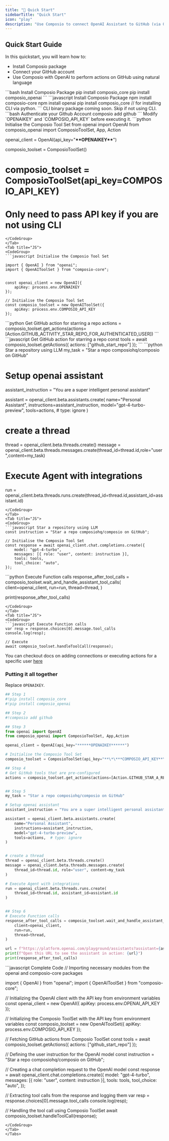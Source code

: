 ```yaml
---
title: "🚀 Quick Start"
sidebarTitle: "Quick Start"
icon: "play"
description: "Use Composio to connect OpenAI Assistant to GitHub (via OAUTH2) to perform a task using natural language"
---
```


## Quick Start Guide

In this quickstart, you will learn how to:

- Install Composio package
- Connect your GitHub account
- Use Composio with OpenAI to perform actions on GitHub using natural language

<Steps>

<Step title="Install Composio Package">
<Tabs>
<Tab title="Python">
<CodeGroup>
```bash Install Composio Package 
pip install composio_core 
pip install composio_openai 
```
</CodeGroup>
</Tab>

<Tab title="JS">
<CodeGroup>
```javascript Install Composio Package 
npm install composio-core
npm install openai
pip install composio_core  // for installing CLI via python. 
```
</CodeGroup>
<Note> CLI binary package coming soon. Skip if not using CLI. </Note>
</Tab>
</Tabs>

</Step>
<Step title="Authenticate your github account using CLI">
<CodeGroup>
```bash Authenticate your Github Account 
composio add github
```
</CodeGroup>

</Step>
<Step title="Import packages and initialize clients">
<Note>Modify `OPENAIKEY` and `COMPOSIO_API_KEY` before executing it.</Note>
<Tabs>
<Tab title="Python">
<CodeGroup>
```python Initialise the Composio Tool Set
from openai import OpenAI
from composio_openai import ComposioToolSet, App, Action

openai_client = OpenAI(api_key="**\*\***OPENAIKEY**\*\***")

composio_toolset = ComposioToolSet() 

# composio_toolset = ComposioToolSet(api_key=COMPOSIO_API_KEY)
# Only need to pass API key if you are not using CLI
```
</CodeGroup>
</Tab>
<Tab title="JS">
<CodeGroup>
```javascript Initialise the Composio Tool Set

import { OpenAI } from "openai";
import { OpenAIToolSet } from "composio-core";


const openai_client = new OpenAI({
    apiKey: process.env.OPENAIKEY
});

// Initialise the Composio Tool Set
const composio_toolset = new OpenAIToolSet({
    apiKey: process.env.COMPOSIO_API_KEY
});
```
</CodeGroup>
</Tab>
</Tabs>

</Step>

<Step title="Fetch all Github actions via Composio">
<Tabs>
<Tab title="Python">
<CodeGroup>
```python Get GitHub action for starring a repo
actions = composio_toolset.get_actions(actions=[Action.GITHUB_ACTIVITY_STAR_REPO_FOR_AUTHENTICATED_USER])
```
</CodeGroup>
</Tab>
<Tab title="JS">
<CodeGroup>
```javascript Get GitHub action for starring a repo
const tools = await composio_toolset.getActions({
actions: ["github_start_repo"]
});
```
</CodeGroup>
</Tab>
</Tabs>

</Step>

<Step title="Pass those actions to LLM">
<Tabs>
<Tab title="Python">
<CodeGroup>
```python Star a repository using LLM
my_task = "Star a repo composiohq/composio on GitHub"

# Setup openai assistant
assistant_instruction = "You are a super intelligent personal assistant"

assistant = openai_client.beta.assistants.create(
    name="Personal Assistant",
    instructions=assistant_instruction,
    model="gpt-4-turbo-preview",
    tools=actions,  # type: ignore
)


# create a thread
thread = openai_client.beta.threads.create()
message = openai_client.beta.threads.messages.create(thread_id=thread.id,role="user",content=my_task)

# Execute Agent with integrations
run = openai_client.beta.threads.runs.create(thread_id=thread.id,assistant_id=assistant.id)

```
</CodeGroup>
</Tab>
<Tab title="JS">
<CodeGroup>
```javascript Star a repository using LLM
const instruction = "Star a repo composiohq/composio on GitHub";

// Initialise the Composio Tool Set
const response = await openai_client.chat.completions.create({
    model: "gpt-4-turbo",
    messages: [{ role: "user", content: instruction }],
    tools: tools,
    tool_choice: "auto",
});

```
</CodeGroup>
</Tab>
</Tabs>

</Step>

<Step title="Handle Tool Calls - Execute Actions">
<Tabs>
<Tab title="Python">
<CodeGroup>
```python Execute Function calls
response_after_tool_calls = composio_toolset.wait_and_handle_assistant_tool_calls(
    client=openai_client,
    run=run,
    thread=thread,
)

print(response_after_tool_calls)
```
</CodeGroup>
</Tab>
<Tab title="JS">
<CodeGroup>
```javascript Execute Function calls
var resp = response.choices[0].message.tool_calls 
console.log(resp);

// Execute
await composio_toolset.handleToolCall(response);
```
</CodeGroup>
</Tab>
</Tabs>

<Note>You can checkout docs on adding connections or executing actions for a specific user [here](/introduction/foundations/components/entity/entity-guide)</Note>

</Step>

</Steps>

### Putting it all together

Replace `OPENAIKEY`.
<Tabs>
<Tab title="Python">
<CodeGroup>
```python Complete Code
## Step 1
#!pip install composio_core
#!pip install composio_openai

## Step 2
#!composio add github

## Step 3
from openai import OpenAI
from composio_openai import ComposioToolSet, App,Action

openai_client = OpenAI(api_key="******OPENAIKEY******")

# Initialise the Composio Tool Set
composio_toolset = ComposioToolSet(api_key="**\*\***COMPOSIO_API_KEY**\*\***")

## Step 4
# Get GitHub tools that are pre-configured
actions = composio_toolset.get_actions(actions=[Action.GITHUB_STAR_A_REPOSITORY_FOR_THE_AUTHENTICATED_USER])


## Step 5
my_task = "Star a repo composiohq/composio on GitHub"

# Setup openai assistant
assistant_instruction = "You are a super intelligent personal assistant"

assistant = openai_client.beta.assistants.create(
    name="Personal Assistant",
    instructions=assistant_instruction,
    model="gpt-4-turbo-preview",
    tools=actions,  # type: ignore
)


# create a thread
thread = openai_client.beta.threads.create()
message = openai_client.beta.threads.messages.create(
    thread_id=thread.id, role="user", content=my_task
)

# Execute Agent with integrations
run = openai_client.beta.threads.runs.create(
    thread_id=thread.id, assistant_id=assistant.id
)


## Step 6
# Execute Function calls
response_after_tool_calls = composio_toolset.wait_and_handle_assistant_tool_calls(
    client=openai_client,
    run=run,
    thread=thread,
)

url = f"https://platform.openai.com/playground/assistants?assistant={assistant.id}&thread={thread.id}"
print(f"Open this URL to see the assistant in action: {url}")
print(response_after_tool_calls)
```
</CodeGroup>
</Tab>
<Tab title="JS">
<CodeGroup>
```javascript Complete Code
// Importing necessary modules from the openai and composio-core packages

import { OpenAI } from "openai";
import { OpenAIToolSet } from "composio-core";


// Initializing the OpenAI client with the API key from environment variables
const openai_client = new OpenAI({
    apiKey: process.env.OPENAI_API_KEY
});

// Initializing the Composio ToolSet with the API key from environment variables
const composio_toolset = new OpenAIToolSet({
    apiKey: process.env.COMPOSIO_API_KEY
});

// Fetching GitHub actions from Composio ToolSet
const tools = await composio_toolset.getActions({
    actions: ["github_start_repo"]
});

// Defining the user instruction for the OpenAI model
const instruction = "Star a repo composiohq/composio on GitHub";

// Creating a chat completion request to the OpenAI model
const response = await openai_client.chat.completions.create({
    model: "gpt-4-turbo",
    messages: [{ role: "user", content: instruction }],
    tools: tools,
    tool_choice: "auto",
});

// Extracting tool calls from the response and logging them
var resp = response.choices[0].message.tool_calls 
console.log(resp);

// Handling the tool call using Composio ToolSet
await composio_toolset.handleToolCall(response);

```
</CodeGroup>
</Tab>
</Tabs>